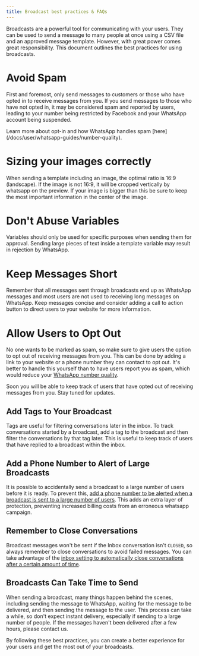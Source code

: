 ```yaml
---
title: Broadcast best practices & FAQs
---
```


Broadcasts are a powerful tool for communicating with your users. They can be used to send a message to many people at once using a CSV file and an approved message template. However, with great power comes great responsibility. This document outlines the best practices for using broadcasts.

# Avoid Spam

First and foremost, only send messages to customers or those who have opted in to receive messages from you. If you send messages to those who have not opted in, it may be considered spam and reported by users, leading to your number being restricted by Facebook and your WhatsApp account being suspended.

<Tip>
  Learn more about opt-in and how WhatsApp handles spam [here](/docs/user/whatsapp-guides/number-quality).
</Tip>

# Sizing your images correctly

When sending a template including an image, the optimal ratio is 16:9 (landscape). If the image is not 16:9, it will be cropped vertically by whatsapp on the preview. If your image is bigger than this be sure to keep the most important information in the center of the image.

# Don't Abuse Variables

Variables should only be used for specific purposes when sending them for approval. Sending large pieces of text inside a template variable may result in rejection by WhatsApp.

# Keep Messages Short

Remember that all messages sent through broadcasts end up as WhatsApp messages and most users are not used to receiving long messages on WhatsApp. Keep messages concise and consider adding a call to action button to direct users to your website for more information.

# Allow Users to Opt Out

No one wants to be marked as spam, so make sure to give users the option to opt out of receiving messages from you. This can be done by adding a link to your website or a phone number they can contact to opt out. It's better to handle this yourself than to have users report you as spam, which would reduce your [WhatsApp number quality](/docs/user/whatsapp-guides/number-quality).

<Note>
  Soon you will be able to keep track of users that have opted out of receiving messages from you. Stay tuned for updates.
</Note>

## Add Tags to Your Broadcast

Tags are useful for filtering conversations later in the inbox. To track conversations started by a broadcast, add a tag to the broadcast and then filter the conversations by that tag later. This is useful to keep track of users that have replied to a broadcast within the inbox.

## Add a Phone Number to Alert of Large Broadcasts

It is possible to accidentally send a broadcast to a large number of users before it is ready. To prevent this, [add a phone number to be alerted when a broadcast is sent to a large number of users](https://app.hilos.io/config/notifications). This adds an extra layer of protection, preventing increased billing costs from an erroneous whatsapp campaign.

## Remember to Close Conversations

Broadcast messages won't be sent if the Inbox conversation isn't `CLOSED`, so always remember to close conversations to avoid failed messages. You can take advantage of the [inbox setting to automatically close conversations after a certain amount of time](/docs/user/using-hilos/settings/inbox-conversations).

## Broadcasts Can Take Time to Send

When sending a broadcast, many things happen behind the scenes, including sending the message to WhatsApp, waiting for the message to be delivered, and then sending the message to the user. This process can take a while, so don't expect instant delivery, especially if sending to a large number of people. If the messages haven't been delivered after a few hours, please contact us.

By following these best practices, you can create a better experience for your users and get the most out of your broadcasts.
